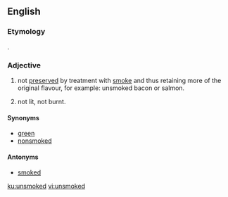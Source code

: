 ==English==

===Etymology===
{{prefix|un|smoked|lang=en}}.

===Adjective===
{{en-adj|-}}

# {{context|of food|lang=en}} not [[preserve]]d by treatment with [[smoke]] and thus retaining more of the original flavour, for example: unsmoked bacon or salmon.
# {{sense|of a cigarette, cigar or pipe}} not lit, not burnt.

====Synonyms====
* [[green]] {{qualifier|food|dated}}
* [[nonsmoked]]

====Antonyms====
* [[smoked]]

[[ku:unsmoked]]
[[vi:unsmoked]]